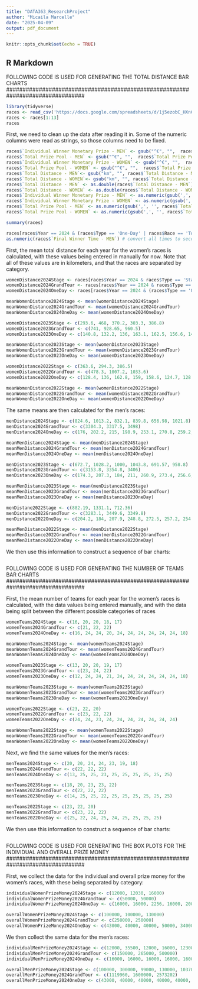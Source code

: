 ```yaml
---
title: "DATA363_ResearchProject"
author: "Micaila Marcelle"
date: "2025-04-09"
output: pdf_document
---
```


```r
knitr::opts_chunk$set(echo = TRUE)
```

## R Markdown

################################################################################
FOLLOWING CODE IS USED FOR GENERATING THE TOTAL DISTANCE BAR CHARTS
################################################################################

```r
library(tidyverse)
races <- read_csv('https://docs.google.com/spreadsheets/d/1j5ezobC_HXnCS8S18cZg6zQaJqisjrUvqVK8b8x3v08/gviz/tq?tqx=out:csv')
races <- races[1:13]
races
```

First, we need to clean up the data after reading it in. Some of the numeric columns were read as strings, so those columns need to be fixed.
```r
races$`Individual Winner Monetary Prize - MEN` <- gsub("^€", "",  races$`Individual Winner Monetary Prize - MEN`)
races$`Total Prize Pool - MEN` <- gsub("^€", "",  races$`Total Prize Pool - MEN`)
races$`Individual Winner Monetary Prize - WOMEN` <- gsub("^€", "",  races$`Individual Winner Monetary Prize - WOMEN`)
races$`Total Prize Pool - WOMEN` <- gsub("^€", "",  races$`Total Prize Pool - WOMEN`)
races$`Total Distance - MEN`<- gsub("km", "", races$`Total Distance - MEN`)
races$`Total Distance - WOMEN`<- gsub("km", "", races$`Total Distance - WOMEN`)
races$`Total Distance - MEN` <- as.double(races$`Total Distance - MEN`)
races$`Total Distance - WOMEN` <- as.double(races$`Total Distance - WOMEN`)
races$`Individual Winner Monetary Prize - MEN` <- as.numeric(gsub(',', '', races$`Individual Winner Monetary Prize - MEN`))
races$`Individual Winner Monetary Prize - WOMEN` <- as.numeric(gsub(',', '', races$`Individual Winner Monetary Prize - WOMEN`))
races$`Total Prize Pool - MEN` <- as.numeric(gsub(',', '', races$`Total Prize Pool - MEN`))
races$`Total Prize Pool - WOMEN` <- as.numeric(gsub(',', '', races$`Total Prize Pool - WOMEN`))
```


```r
summary(races)
```

```r
races[races$Year == 2024 & (races$Type == 'One-Day' | races$Race == 'Tour of Guangxi'), 'Total Distance - WOMEN']
as.numeric(races$`Final Winner Time - MEN`) # convert all times to seconds automatically
```



First, the mean total distance for each year for the women's races is calculated, with these values being entered in manually for now. Note that all of these values are in kilometers, and that the races are separated by category. 
```r

womenDistance2024Stage <- races[races$Year == 2024 & races$Type == 'Stage', 'Total Distance - WOMEN']
womenDistance2024GrandTour <- races[races$Year == 2024 & races$Type == 'Grand Tour', 'Total Distance - WOMEN']
womenDistance2024OneDay <- races[races$Year == 2024 & (races$Type == 'One-Day' | races$Race == 'Tour of Guangxi'), 'Total Distance - WOMEN']

meanWomenDistance2024Stage <- mean(womenDistance2024Stage)
meanWomenDistance2024GrandTour <- mean(womenDistance2024GrandTour)
meanWomenDistance2024OneDay <- mean(womenDistance2024OneDay)

womenDistance2023Stage <- c(293.6, 468, 370.2, 303.3, 386.8)
womenDistance2023GrandTour <- c(741, 928.65, 960.5)
womenDistance2023OneDay <- c(140.8, 132.2, 136, 163.1, 162.5, 156.6, 145.4, 155.8, 127.3, 142.8, 144.6)

meanWomenDistance2023Stage <- mean(womenDistance2023Stage)
meanWomenDistance2023GrandTour <- mean(womenDistance2023GrandTour)
meanWomenDistance2023OneDay <- mean(womenDistance2023OneDay)

womenDistance2022Stage <- c(363.6, 294.3, 386.5)
womenDistance2022GrandTour <- c(478.3, 1007.2, 1033.6)
womenDistance2022OneDay <- c(128.4, 136, 162.8, 159, 158.6, 124.7, 128.5, 133.4, 142.1)

meanWomenDistance2022Stage <- mean(womenDistance2022Stage)
meanWomenDistance2022GrandTour <- mean(womenDistance2022GrandTour)
meanWomenDistance2022OneDay <- mean(womenDistance2022OneDay)

```


The same means are then calculated for the men's races:
```r
menDistance2024Stage <- c(824.6, 1013.2, 832.1, 839.8, 656.98, 1021.8)
menDistance2024GrandTour <- c(3304.3, 3317.5, 3498)
menDistance2024OneDay <- c(176, 202.2, 215, 198.9, 253.1, 270.8, 259.2, 255.2, 199.1, 259)

meanMenDistance2024Stage <- mean(menDistance2024Stage)
meanMenDistance2024GrandTour <- mean(menDistance2024GrandTour)
meanMenDistance2024OneDay <- mean(menDistance2024OneDay)

menDistance2023Stage <- c(672.7, 1028.2, 1000, 1043.8, 691.57, 958.8)
menDistance2023GrandTour <- c(3153.8, 3354.8, 3406)
menDistance2023OneDay <- c(174.3, 207.3, 184, 211, 260.9, 273.4, 256.6, 253.6, 194.3, 258.1)

meanMenDistance2023Stage <- mean(menDistance2023Stage)
meanMenDistance2023GrandTour <- mean(menDistance2023GrandTour)
meanMenDistance2023OneDay <- mean(menDistance2023OneDay)

menDistane2022Stage <- c(882.19, 1331.1, 712.36)
menDistance2022GrandTour <- c(3283.1, 3449.6, 3349.8)
menDistance2022OneDay <- c(204.2, 184, 207.9, 248.8, 272.5, 257.2, 254.1, 202.1, 257.2)

meanMenDistance2022Stage <- mean(menDistance2022Stage)
meanMenDistance2022GrandTour <- mean(menDistance2022GrandTour)
meanMenDistance2022OneDay <- mean(menDistance2022OneDay)
```

We then use this information to construct a sequence of bar charts:
```r

```



################################################################################
FOLLOWING CODE IS USED FOR GENERATING THE NUMBER OF TEAMS BAR CHARTS
################################################################################

First, the mean number of teams for each year for the women's races is calculated, with the data values being entered manually, and with the data being split between the different possible categories of races
```r
womenTeams2024Stage <- c(16, 20, 20, 18, 17)
womenTeams2024GrandTour <- c(21, 22, 22)
womenTeams2024OneDay <- c(16, 24, 24, 20, 24, 24, 24, 24, 24, 24, 18)

meanWomenTeams2024Stage <- mean(womenTeams2024Stage)
meanWomenTeams2024GrandTour <- mean(womenTeams2024GrandTour)
meanWomenTeams2024OneDay <- mean(womenTeams2024OneDay)

womenTeams2023Stage <- c(13, 20, 20, 19, 17)
womenTeams2023GrandTour <- c(23, 24, 22)
womenTeams2023OneDay <- c(12, 24, 24, 21, 24, 24, 24, 24, 24, 24, 18)

meanWomenTeams2023Stage <- mean(womenTeams2023Stage)
meanWomenTeams2023GrandTour <- mean(womenTeams2023GrandTour)
meanWomenTeams2023OneDay <- mean(womenTeams2023OneDay)

womenTeams2022Stage <- c(23, 22, 20)
womenTeams2022GrandTour <- c(23, 22, 22)
womenTeams2022OneDay <- c(24, 24, 23, 24, 24, 24, 24, 24, 24, 24)

meanWomenTeams2022Stage <- mean(womenTeams2022Stage)
meanWomenTeams2022GrandTour <- mean(womenTeams2022GrandTour)
meanWomenTeams2022OneDay <- mean(womenTeams2022OneDay)
```

Next, we find the same values for the men's races:
```r
menTeams2024Stage <- c(20, 20, 24, 24, 23, 19, 18)
menTeams2024GrandTour <- c(22, 22, 22)
menTeams2024OneDay <- c(13, 25, 25, 23, 25, 25, 25, 25, 25, 25)

menTeams2023Stage <- c(18, 20, 23, 23, 22)
menTeams2023GrandTour <- c(22, 22, 22)
menTeams2023OneDay <- c(14, 25, 25, 22, 25, 25, 25, 25, 25, 25)

menTeams2022Stage <- c(23, 22, 20)
menTeams2022GrandTour <- c(23, 22, 22)
menTeams2022OneDay <- c(25, 22, 24, 25, 24, 25, 25, 25, 25)
```

We then use this information to construct a sequence of bar charts:
```r

```


################################################################################
FOLLOWING CODE IS USED FOR GENERATING THE BOX PLOTS FOR THE INDIVIDUAL AND 
OVERALL PRIZE MONEY
################################################################################

First, we collect the data for the individual and overall prize money for the women's races, with these being separated by category:
```r
individualWomenPrizeMoney2024Stage <- c(12000, 12030, 16000)
individualWomenPrizeMoney2024GrandTour <- c(50000, 50000)
individualWomenPrizeMoney2024OneDay <- c(16000, 16000, 2256, 16000, 20000, 21000, 16000, 10000, 12500)

overallWomenPrizeMoney2024Stage <- c(100000, 100000, 130000)
overallWomenPrizeMoney2024GrandTour <- c(250000, 250000)
overallWomenPrizeMoney2024OneDay <- c(43000, 40000, 40000, 50000, 34000, 20000)
```

We then collect the same data for the men's races:
```r
individualMenPrizeMoney2024Stage <- c(12000, 35500, 12000, 16000, 12300, 20000)
individualMenPrizeMoney2024GrandTour <- c(150000, 265000, 500000)
individualMenPrizeMoney2024OneDay <- c(16000, 16000, 16000, 16000, 16000, 20000, 30000, 16000, 16000, 20000)

overallMenPrizeMoney2024Stage <- c(100000, 300000, 99000, 130000, 103700, 128000)
overallMenPrizeMoney2024GrandTour <- c(1119960, 1600000, 2573202)
overallMenPrizeMoney2024OneDay <- c(43000, 40000, 40000, 40000, 40000, 50000, 91000, 34000, 40000, 50000)
```





